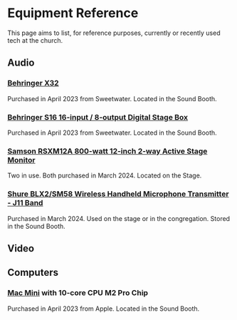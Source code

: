 # Equipment Reference

This page aims to list, for reference purposes, currently or recently used tech at the church.
## Audio

### [Behringer X32](https://www.sweetwater.com/store/detail/X32--behringer-x32-digital-mixer)

Purchased in April 2023 from Sweetwater. Located in the Sound Booth.

### [Behringer S16 16-input / 8-output Digital Stage Box](https://www.sweetwater.com/store/detail/S16--behringer-s16-16-channel-digital-snake)

Purchased in April 2023 from Sweetwater. Located in the Sound Booth.

### [Samson RSXM12A 800-watt 12-inch 2-way Active Stage Monitor](https://www.sweetwater.com/store/detail/RSXM12A--samson-rsxm12a-800-watt-12-inch-2-way-active-stage-monitor)

Two in use. Both purchased in March 2024. Located on the Stage.

### [Shure BLX2/SM58 Wireless Handheld Microphone Transmitter - J11 Band](https://www.sweetwater.com/store/detail/BLX2SM58-J11--shure-blx2-sm58-wireless-handheld-microphone-transmitter-j11-band)

Purchased in March 2024. Used on the stage or in the congregation. Stored in the Sound Booth.

## Video


## Computers

### [Mac Mini](https://www.apple.com/mac-mini/) with 10-core CPU M2 Pro Chip

Purchased in April 2023 from Apple. Located in the Sound Booth.

